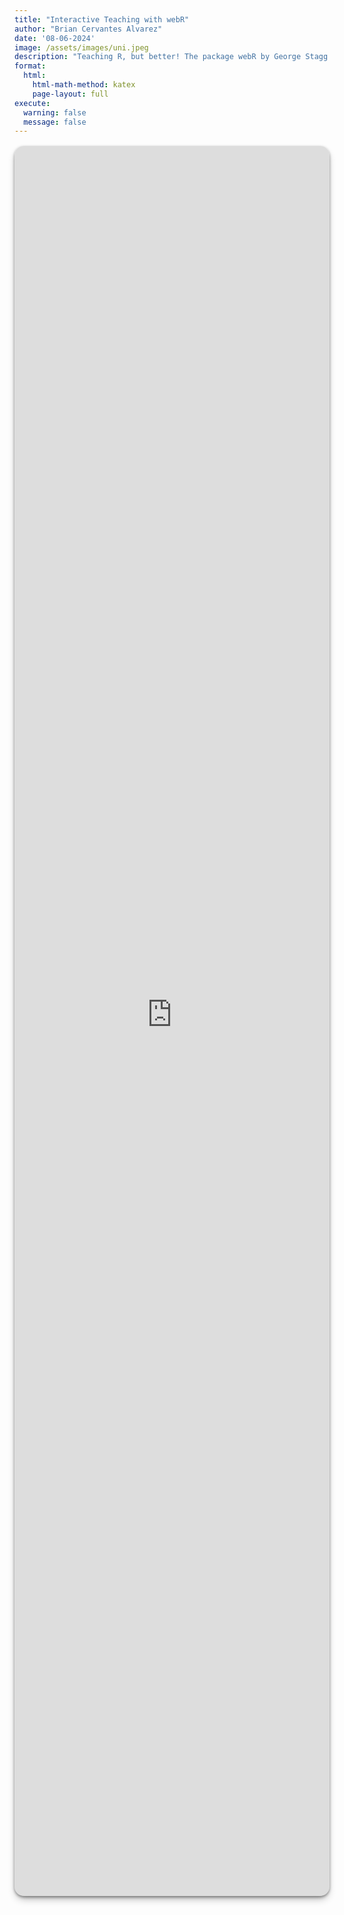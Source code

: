 ---
title: "Interactive Teaching with webR"
author: "Brian Cervantes Alvarez"
date: '08-06-2024'
image: /assets/images/uni.jpeg
description: "Teaching R, but better! The package webR by George Stagg transforms traditional lectures into dynamic and interactive sessions. It helps maintain student interest and improves comprehension through hands-on practice. Plus, it simplifies the teaching process, allowing instructors to focus on content delivery rather than technical setup."
format:
  html:
    html-math-method: katex
    page-layout: full
execute: 
  warning: false
  message: false
---




:::{.column-page}

```{=html}
<div style="
  position: relative;
  width: 100%;
  height: 70vh;        /* 70% of the viewport height */
  min-height: 10vh;   /* fallback on very short screens */
  overflow: hidden;
  border-radius: 15px;
  box-shadow: rgba(0, 0, 0, 0.4) 0px 2px 4px,
              rgba(0, 0, 0, 0.3) 0px 7px 13px -3px,
              rgba(0, 0, 0, 0.2) 0px -3px 0px inset;
  margin: 1rem 0;
">
  <iframe 
    src="https://bcervantesalvarez.github.io/Presentations/WebR/"
    title="Teaching WebR"
    style="
      position: absolute;
      top: 0;
      left: 0;
      width: 100%;
      height: 100%;
      border: none;
    ">
  </iframe>
</div>
```
:::

